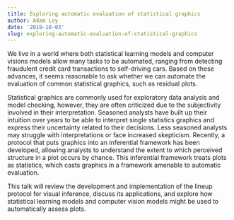 ```yaml
---
title: Exploring automatic evaluation of statistical graphics
author: Adam Loy
date: '2019-10-03'
slug: exploring-automatic-evaluation-of-statistical-graphics
---
```


We live in a world where both statistical learning models and computer visions models allow many tasks to be automated, ranging from detecting fraudulent credit card transactions to self-driving cars. Based on these advances, it seems reasonable to ask whether we can automate the evaluation of common statistical graphics, such as residual plots.

Statistical graphics are commonly used for exploratory data analysis and model checking, however,  they are often criticized due to the subjectivity involved in their interpretation. Seasoned analysts have built up their intuition over years to be able to interpret single statistics graphics and express their uncertainty related to their decisions. Less seasoned analysts may struggle with interpretations or face increased skepticism.  Recently, a protocol that puts graphics into an inferential framework has been developed, allowing analysts to understand the extent to  which perceived structure in a plot occurs by chance. This inferential framework treats plots as statistics, which casts graphics in a framework amenable to automatic evaluation.

This talk will review  the development and implementation of the lineup protocol for visual inference, discuss its applications, and explore how statistical learning models and computer vision models might be used to automatically assess plots.